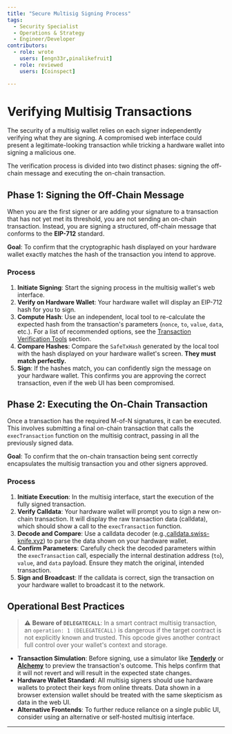 ```yaml
---
title: "Secure Multisig Signing Process"
tags:
  - Security Specialist
  - Operations & Strategy
  - Engineer/Developer
contributors:
  - role: wrote
    users: [engn33r,pinalikefruit]
  - role: reviewed
    users: [Coinspect] 

---
```



<TagProvider>
<TagFilter />

# Verifying Multisig Transactions

<TagList tags={frontmatter.tags} />
<AttributionList contributors={frontmatter.contributors} />

The security of a multisig wallet relies on each signer independently verifying what they are signing. A compromised web interface could present a legitimate-looking transaction while tricking a hardware wallet into signing a malicious one.

The verification process is divided into two distinct phases: signing the off-chain message and executing the on-chain transaction.

## Phase 1: Signing the Off-Chain Message

When you are the first signer or are adding your signature to a transaction that has not yet met its threshold, you are not sending an on-chain transaction. Instead, you are signing a structured, off-chain message that conforms to the **EIP-712** standard.

**Goal**: To confirm that the cryptographic hash displayed on your hardware wallet exactly matches the hash of the transaction you intend to approve.

### Process

1. **Initiate Signing**: Start the signing process in the multisig wallet's web interface.
2. **Verify on Hardware Wallet**: Your hardware wallet will display an EIP-712 hash for you to sign.
3. **Compute Hash**: Use an independent, local tool to re-calculate the expected hash from the transaction's parameters (`nonce`, `to`, `value`, `data`, etc.). For a list of recommended options, see the [Transaction Verification Tools](/wallet-security/tools-&-resources) section.
4. **Compare Hashes**: Compare the `SafeTxHash` generated by the local tool with the hash displayed on your hardware wallet's screen. **They must match perfectly.**
5. **Sign**: If the hashes match, you can confidently sign the message on your hardware wallet. This confirms you are approving the correct transaction, even if the web UI has been compromised.

## Phase 2: Executing the On-Chain Transaction

Once a transaction has the required M-of-N signatures, it can be executed. This involves submitting a final on-chain transaction that calls the `execTransaction` function on the multisig contract, passing in all the previously signed data.

**Goal**: To confirm that the on-chain transaction being sent correctly encapsulates the multisig transaction you and other signers approved.

### Process

1. **Initiate Execution**: In the multisig interface, start the execution of the fully signed transaction.
2. **Verify Calldata**: Your hardware wallet will prompt you to sign a new on-chain transaction. It will display the raw transaction data (calldata), which should show a call to the `execTransaction` function.
3. **Decode and Compare**: Use a calldata decoder (e.g.,[calldata.swiss-knife.xyz](https://calldata.swiss-knife.xyz/decoder)) to parse the data shown on your hardware wallet.
4. **Confirm Parameters**: Carefully check the decoded parameters within the `execTransaction` call, especially the internal destination address (`to`), `value`, and `data` payload. Ensure they match the original, intended transaction.
5. **Sign and Broadcast**: If the calldata is correct, sign the transaction on your hardware wallet to broadcast it to the network.

## Operational Best Practices

> ⚠️ **Beware of `DELEGATECALL`**: In a smart contract multisig transaction, an `operation: 1 (DELEGATECALL)` is dangerous if the target contract is not explicitly known and trusted. This opcode gives another contract full control over your wallet's context and storage.

- **Transaction Simulation**: Before signing, use a simulator like **[Tenderly](https://tenderly.co/)** or **[Alchemy](https://www.alchemy.com/docs/reference/simulation)** to preview the transaction's outcome. This helps confirm that it will not revert and will result in the expected state changes.
- **Hardware Wallet Standard**: All multisig signers should use hardware wallets to protect their keys from online threats. Data shown in a browser extension wallet should be treated with the same skepticism as data in the web UI.
- **Alternative Frontends**: To further reduce reliance on a single public UI, consider using an alternative or self-hosted multisig interface.

---

</TagProvider>
<ContributeFooter />